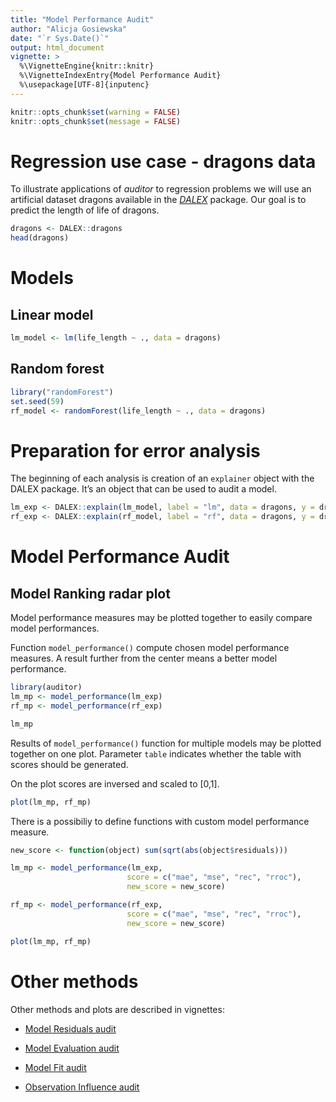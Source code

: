 ```yaml
---
title: "Model Performance Audit"
author: "Alicja Gosiewska"
date: "`r Sys.Date()`"
output: html_document
vignette: >
  %\VignetteEngine{knitr::knitr}
  %\VignetteIndexEntry{Model Performance Audit}
  %\usepackage[UTF-8]{inputenc}
---
```



```r
knitr::opts_chunk$set(warning = FALSE)
knitr::opts_chunk$set(message = FALSE)
```



# Regression use case - dragons data

To illustrate applications of *auditor* to regression problems we will use an artificial dataset dragons available in the [*DALEX*](https://github.com/pbiecek/DALEX) package. Our goal is to predict the length of life of dragons.

```r
dragons <- DALEX::dragons
head(dragons)
```

# Models


## Linear model
```r
lm_model <- lm(life_length ~ ., data = dragons)
```



## Random forest
```r
library("randomForest")
set.seed(59)
rf_model <- randomForest(life_length ~ ., data = dragons)
```


# Preparation for error analysis
The beginning of each analysis is creation of an `explainer` object with the DALEX package. It’s an object that can be used to audit a model.

```r
lm_exp <- DALEX::explain(lm_model, label = "lm", data = dragons, y = dragons$life_length)
rf_exp <- DALEX::explain(rf_model, label = "rf", data = dragons, y = dragons$life_length)
```


# Model Performance Audit

## Model Ranking radar plot

Model performance measures may be plotted together to easily compare model performances.

Function `model_performance()` compute chosen model performance measures. A result further from the center means a better model performance.

```r
library(auditor)
lm_mp <- model_performance(lm_exp)
rf_mp <- model_performance(rf_exp)

lm_mp
```

Results of `model_performance()` function for multiple models may be plotted together on one plot.
Parameter `table` indicates whether the table with scores should be generated.

On the plot scores are inversed and scaled to [0,1].

```r
plot(lm_mp, rf_mp)
```

There is a possibiliy to define functions with custom model performance measure.

```r
new_score <- function(object) sum(sqrt(abs(object$residuals)))

lm_mp <- model_performance(lm_exp,  
                          score = c("mae", "mse", "rec", "rroc"), 
                          new_score = new_score)

rf_mp <- model_performance(rf_exp,  
                          score = c("mae", "mse", "rec", "rroc"), 
                          new_score = new_score)

plot(lm_mp, rf_mp)
```



# Other methods

Other methods and plots are described in vignettes: 

* [Model Residuals audit](https://mi2datalab.github.io/auditor/articles/model_residuals_audit.html)

* [Model Evaluation audit](https://mi2datalab.github.io/auditor/articles/model_evaluation_audit.html)

* [Model Fit audit](https://mi2datalab.github.io/auditor/articles/model_fit_audit.html)

* [Observation Influence audit](https://mi2datalab.github.io/auditor/articles/observation_influence_audit.html)


